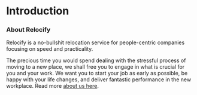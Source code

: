 # Introduction
### About Relocify
Relocify is a no-bullshit relocation service for people-centric companies focusing on speed and practicality.

The precious time you would spend dealing with the stressful process of moving to a new place, we shall free you to engage in what is crucial for you and your work. We want you to start your job as early as possible, be happy with your life changes, and deliver fantastic performance in the new workplace. Read more [about us here](/company/about).
